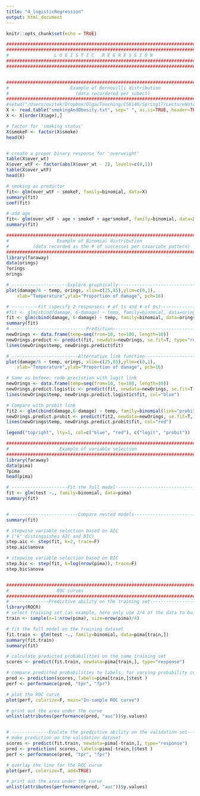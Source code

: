 ```yaml
---
title: "4_logisticRegression"
output: html_document
---
```


```r
knitr::opts_chunk$set(echo = TRUE)
```

```r
#######################################################################
#######################################################################
#                 L O G I S T I C   R E G R E S S I O N
#######################################################################
#######################################################################


#######################################################################
#                       Example of Bernouilli distribution 
#                         (data recordered per subect)
#######################################################################
#setwd("/Users/ovitek/Dropbox/Olga/Teaching/CS6140/Spring17/LectureNotes/4_logisticRegression")
X <- read.table("smokingAndObesity.txt", sep=" ", as.is=TRUE, header=TRUE)
X <- X[order(X$age),]

# factor for 'smoking status'
X$smokeF <- factor(X$smoke)
head(X)


# create a proper binary response for 'overweight'
table(X$over_wt)
X$over_wtF <- factor(abs(X$over_wt - 2), levels=c(0,1))
table(X$over_wtF)
head(X)

# smoking as predictor
fit<- glm(over_wtF ~ smokeF, family=binomial, data=X) 
summary(fit)
coef(fit)

# add age
fit<- glm(over_wtF ~ age + smokeF + age*smokeF, family=binomial, data=X) 
summary(fit)

```

```r
#######################################################################
#                  Example of Binomial distribution 
#         (data recorded as the # of successes per covariate pattern)
#######################################################################
library(faraway)
data(orings)
?orings
orings

# ---------------------Explore graphically-----------------------------
plot(damage/6 ~ temp, orings, xlim=c(25,85),ylim=c(0,1),
    xlab="Temperature",ylab="Proportion of damage", pch=16)

# ----------Fit (specify 2 responses: # of 1s and # of 0s)-------------
#fit <- glm(cbind(damage, 6-damage) ~ temp, family=binomial, data=orings)
fit <- glm(cbind(damage, 6-damage) ~ temp, family=binomial, data=orings)
summary(fit)
# ----------------------------Prediction--------------------------------
newOrings <- data.frame(temp=seq(from=10, to=100, length=10))
newOrings.predict <- predict(fit, newdata=newOrings, se.fit=T, type="response")
lines(newOrings$temp, newOrings.predict$fit)
```

```r


# -------------------------Alternative link function---------------------------
plot(damage/6 ~ temp, orings, xlim=c(25,85),ylim=c(0,1),
    xlab="Temperature",ylab="Proportion of damage", pch=16)

# Same as before: redo precistion with logit link
newOrings <- data.frame(temp=seq(from=10, to=100, length=10))
newOrings.predict.logistic <- predict(fit, newdata=newOrings, se.fit=T, type="response")
lines(newOrings$temp, newOrings.predict.logistic$fit, col="blue")

# Compare with probit link
fit2 <- glm(cbind(damage,6-damage) ~ temp, family=binomial(link="probit"), data=orings)
newOrings.predict.probit <- predict(fit2, newdata=newOrings, se.fit=T, type="response")
lines(newOrings$temp, newOrings.predict.probit$fit, col="red")

legend("topright", lty=1, col=c("blue", "red"), c("logit", "probit"))

```

```r


#######################################################################
#                   Example of variable selection
#######################################################################
library(faraway)
data(pima)
?pima
head(pima)

# ---------------------Fit the full model-----------------------------
fit <- glm(test ~., family=binomial, data=pima)
summary(fit)


# -------------------------Compare nested models-------------------------
summary(fit)

# stepwise variable selection based on AIC 
# ('k' distinguishes AIC and BIC)
step.aic <- step(fit, k=2, trace=F) 
step.aic$anova

# stepwise variable selection based on BIC
step.bic <- step(fit, k=log(nrow(pima)), trace=F) 
step.bic$anova


#######################################################################
#                  ROC curves
#######################################################################
# --------------Predictive ability on the training set-------------------------
library(ROCR)
# select training set (as example, here only use 1/4 of the data to build the model)
train <- sample(x=1:nrow(pima), size=nrow(pima)/4)

# fit the full model on the training dataset
fit.train <- glm(test ~., family=binomial, data=pima[train,])
summary(fit.train)
summary(fit)

# calculate predicted probabilities on the same training set
scores <- predict(fit.train, newdata=pima[train,], type="response")

# compare predicted probabilities to labels, for varying probability cutoffs
pred <- prediction(scores, labels=pima[train,]$test )
perf <- performance(pred, "tpr", "fpr")

# plot the ROC curve
plot(perf, colorize=F, main="In-sample ROC curve")

# print out the area under the curve
unlist(attributes(performance(pred, "auc"))$y.values)


# --------------Evalate the predictive ability on the validation set------------
# make prediction on the validation dataset
scores <- predict(fit.train, newdata=pima[-train,], type="response")
pred <- prediction( scores, labels=pima[-train,]$test )
perf <- performance(pred, "tpr", "fpr")

# overlay the line for the ROC curve
plot(perf, colorize=T, add=TRUE)

# print out the area under the curve
unlist(attributes(performance(pred, "auc"))$y.values)


```